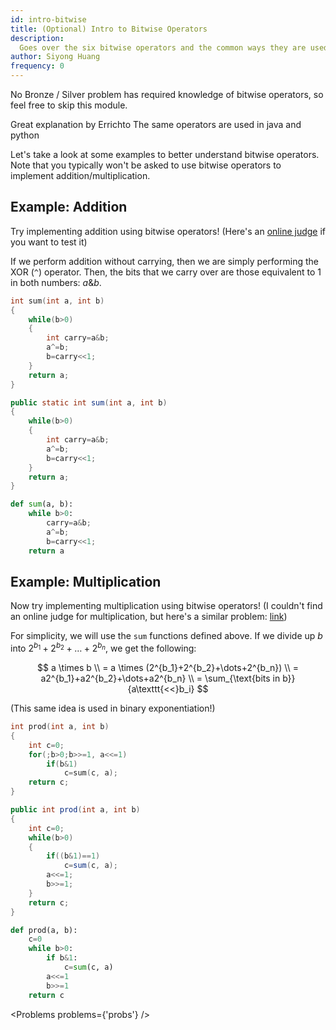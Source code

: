 ```yaml
---
id: intro-bitwise
title: (Optional) Intro to Bitwise Operators
description:
  Goes over the six bitwise operators and the common ways they are used.
author: Siyong Huang
frequency: 0
---
```


<Warning>

No Bronze / Silver problem has required knowledge of bitwise operators, so feel
free to skip this module.

</Warning>

<Resources>
	<Resource source="CPH" title="10.2 - Bit Operations" starred></Resource>
	<Resource
		source="CF"
		title="Bitwise operations for beginners"
		url="73490"
		starred
	>
		Great explanation by Errichto
	</Resource>
	<Resource
		source="GFG"
		title="Bitwise Operators in C/C++"
		url="bitwise-operators-in-c-cpp/"
	>
		The same operators are used in java and python
	</Resource>
</Resources>

Let's take a look at some examples to better understand bitwise operators. Note
that you typically won't be asked to use bitwise operators to implement
addition/multiplication.

## Example: Addition

Try implementing addition using bitwise operators! (Here's an
[online judge](http://poj.org/problem?id=1000) if you want to test it)

<Spoiler title="Solution">

If we perform addition without carrying, then we are simply performing the XOR
(`^`) operator. Then, the bits that we carry over are those equivalent to $1$ in
both numbers: $a\&b$.

<LanguageSection>

<CPPSection>

```cpp
int sum(int a, int b)
{
	while(b>0)
	{
		int carry=a&b;
		a^=b;
		b=carry<<1;
	}
	return a;
}
```

</CPPSection>

<JavaSection>

```java
public static int sum(int a, int b)
{
	while(b>0)
	{
		int carry=a&b;
		a^=b;
		b=carry<<1;
	}
	return a;
}
```

</JavaSection>

<PySection>

```py
def sum(a, b):
	while b>0:
		carry=a&b;
		a^=b;
		b=carry<<1;
	return a
```

</PySection>

</LanguageSection>

</Spoiler>

## Example: Multiplication

Now try implementing multiplication using bitwise operators! (I couldn't find an
online judge for multiplication, but here's a similar problem:
[link](https://www.hackerrank.com/challenges/handshake/problem))

<Spoiler title="Solution">

For simplicity, we will use the `sum` functions defined above. If we divide up
$b$ into $2^{b_1}+2^{b_2}+\dots+2^{b_n}$, we get the following:

$$
a \times b \\
= a \times (2^{b_1}+2^{b_2}+\dots+2^{b_n}) \\
= a2^{b_1}+a2^{b_2}+\dots+a2^{b_n} \\
= \sum_{\text{bits in b}} {a\texttt{<<}b_i}
$$

(This same idea is used in binary exponentiation!)

<LanguageSection>

<CPPSection>

```cpp
int prod(int a, int b)
{
	int c=0;
	for(;b>0;b>>=1, a<<=1)
		if(b&1)
			c=sum(c, a);
	return c;
}
```

</CPPSection>

<JavaSection>

```java
public int prod(int a, int b)
{
	int c=0;
	while(b>0)
	{
		if((b&1)==1)
			c=sum(c, a);
		a<<=1;
		b>>=1;
	}
	return c;
}
```

</JavaSection>

<PySection>

```py
def prod(a, b):
	c=0
	while b>0:
		if b&1:
			c=sum(c, a)
		a<<=1
		b>>=1
	return c
```

</PySection>

</LanguageSection>

</Spoiler>

<Problems problems={'probs'} />
